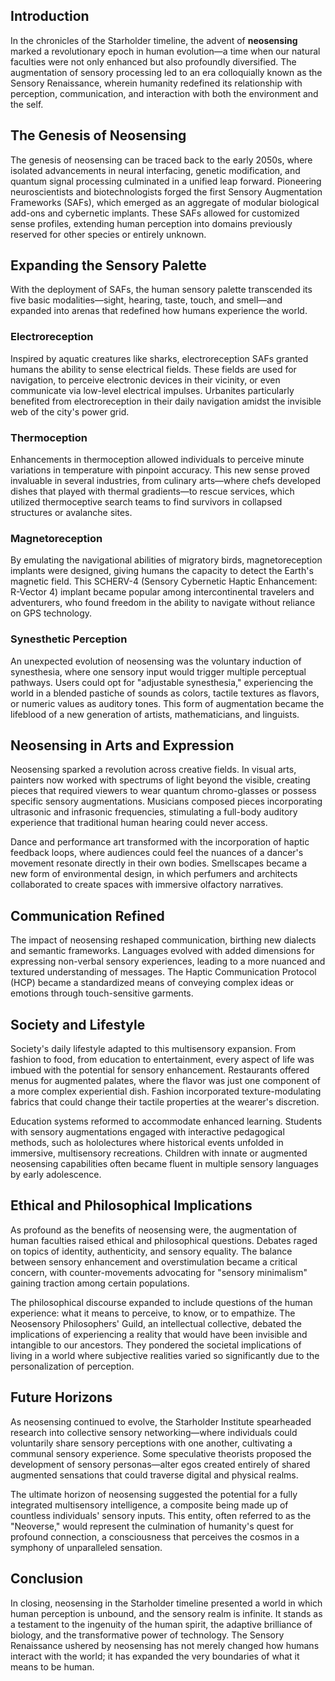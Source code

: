 ## Introduction

In the chronicles of the Starholder timeline, the advent of **neosensing** marked a revolutionary epoch in human evolution—a time when our natural faculties were not only enhanced but also profoundly diversified. The augmentation of sensory processing led to an era colloquially known as the Sensory Renaissance, wherein humanity redefined its relationship with perception, communication, and interaction with both the environment and the self.

## The Genesis of Neosensing

The genesis of neosensing can be traced back to the early 2050s, where isolated advancements in neural interfacing, genetic modification, and quantum signal processing culminated in a unified leap forward. Pioneering neuroscientists and biotechnologists forged the first Sensory Augmentation Frameworks (SAFs), which emerged as an aggregate of modular biological add-ons and cybernetic implants. These SAFs allowed for customized sense profiles, extending human perception into domains previously reserved for other species or entirely unknown.

## Expanding the Sensory Palette

With the deployment of SAFs, the human sensory palette transcended its five basic modalities—sight, hearing, taste, touch, and smell—and expanded into arenas that redefined how humans experience the world.

### Electroreception

Inspired by aquatic creatures like sharks, electroreception SAFs granted humans the ability to sense electrical fields. These fields are used for navigation, to perceive electronic devices in their vicinity, or even communicate via low-level electrical impulses. Urbanites particularly benefited from electroreception in their daily navigation amidst the invisible web of the city's power grid.

### Thermoception

Enhancements in thermoception allowed individuals to perceive minute variations in temperature with pinpoint accuracy. This new sense proved invaluable in several industries, from culinary arts—where chefs developed dishes that played with thermal gradients—to rescue services, which utilized thermoceptive search teams to find survivors in collapsed structures or avalanche sites.

### Magnetoreception

By emulating the navigational abilities of migratory birds, magnetoreception implants were designed, giving humans the capacity to detect the Earth's magnetic field. This SCHERV-4 (Sensory Cybernetic Haptic Enhancement: R-Vector 4) implant became popular among intercontinental travelers and adventurers, who found freedom in the ability to navigate without reliance on GPS technology.

### Synesthetic Perception

An unexpected evolution of neosensing was the voluntary induction of synesthesia, where one sensory input would trigger multiple perceptual pathways. Users could opt for "adjustable synesthesia," experiencing the world in a blended pastiche of sounds as colors, tactile textures as flavors, or numeric values as auditory tones. This form of augmentation became the lifeblood of a new generation of artists, mathematicians, and linguists.

## Neosensing in Arts and Expression

Neosensing sparked a revolution across creative fields. In visual arts, painters now worked with spectrums of light beyond the visible, creating pieces that required viewers to wear quantum chromo-glasses or possess specific sensory augmentations. Musicians composed pieces incorporating ultrasonic and infrasonic frequencies, stimulating a full-body auditory experience that traditional human hearing could never access.

Dance and performance art transformed with the incorporation of haptic feedback loops, where audiences could feel the nuances of a dancer's movement resonate directly in their own bodies. Smellscapes became a new form of environmental design, in which perfumers and architects collaborated to create spaces with immersive olfactory narratives.

## Communication Refined

The impact of neosensing reshaped communication, birthing new dialects and semantic frameworks. Languages evolved with added dimensions for expressing non-verbal sensory experiences, leading to a more nuanced and textured understanding of messages. The Haptic Communication Protocol (HCP) became a standardized means of conveying complex ideas or emotions through touch-sensitive garments.

## Society and Lifestyle

Society's daily lifestyle adapted to this multisensory expansion. From fashion to food, from education to entertainment, every aspect of life was imbued with the potential for sensory enhancement. Restaurants offered menus for augmented palates, where the flavor was just one component of a more complex experiential dish. Fashion incorporated texture-modulating fabrics that could change their tactile properties at the wearer's discretion.

Education systems reformed to accommodate enhanced learning. Students with sensory augmentations engaged with interactive pedagogical methods, such as hololectures where historical events unfolded in immersive, multisensory recreations. Children with innate or augmented neosensing capabilities often became fluent in multiple sensory languages by early adolescence.

## Ethical and Philosophical Implications

As profound as the benefits of neosensing were, the augmentation of human faculties raised ethical and philosophical questions. Debates raged on topics of identity, authenticity, and sensory equality. The balance between sensory enhancement and overstimulation became a critical concern, with counter-movements advocating for "sensory minimalism" gaining traction among certain populations.

The philosophical discourse expanded to include questions of the human experience: what it means to perceive, to know, or to empathize. The Neosensory Philosophers' Guild, an intellectual collective, debated the implications of experiencing a reality that would have been invisible and intangible to our ancestors. They pondered the societal implications of living in a world where subjective realities varied so significantly due to the personalization of perception.

## Future Horizons

As neosensing continued to evolve, the Starholder Institute spearheaded research into collective sensory networking—where individuals could voluntarily share sensory perceptions with one another, cultivating a communal sensory experience. Some speculative theorists proposed the development of sensory personas—alter egos created entirely of shared augmented sensations that could traverse digital and physical realms.

The ultimate horizon of neosensing suggested the potential for a fully integrated multisensory intelligence, a composite being made up of countless individuals' sensory inputs. This entity, often referred to as the "Neoverse," would represent the culmination of humanity's quest for profound connection, a consciousness that perceives the cosmos in a symphony of unparalleled sensation.

## Conclusion

In closing, neosensing in the Starholder timeline presented a world in which human perception is unbound, and the sensory realm is infinite. It stands as a testament to the ingenuity of the human spirit, the adaptive brilliance of biology, and the transformative power of technology. The Sensory Renaissance ushered by neosensing has not merely changed how humans interact with the world; it has expanded the very boundaries of what it means to be human.

